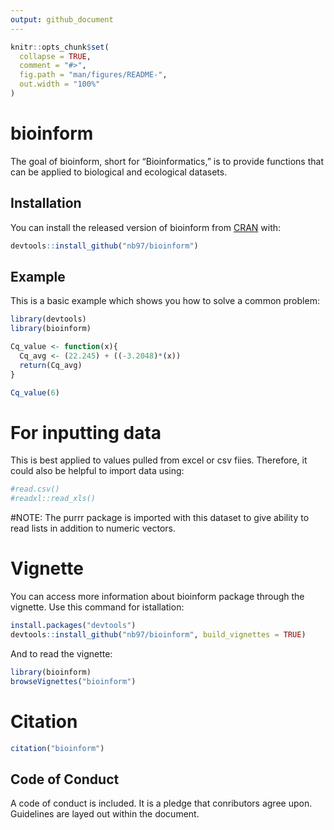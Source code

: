 ```yaml
---
output: github_document
---
```


<!-- README.md is generated from README.Rmd. Please edit that file -->

```r
knitr::opts_chunk$set(
  collapse = TRUE,
  comment = "#>",
  fig.path = "man/figures/README-",
  out.width = "100%"
)
```

# bioinform

<!-- badges: start -->
<!-- badges: end -->

The goal of bioinform, short for "Bioinformatics," is to provide functions that can be applied to biological and ecological datasets. 

## Installation

You can install the released version of bioinform from [CRAN](https://CRAN.R-project.org) with:

``` r
devtools::install_github("nb97/bioinform")
```

## Example

This is a basic example which shows you how to solve a common problem:

```r
library(devtools)
library(bioinform)

Cq_value <- function(x){
  Cq_avg <- (22.245) + ((-3.2048)*(x))
  return(Cq_avg)
}

Cq_value(6)
```

# For inputting data
This is best applied to values pulled from excel or csv fiies. Therefore, it could also be helpful to import data using:
```r
#read.csv()
#readxl::read_xls()
```
#NOTE: The purrr package is imported with this dataset to give ability to read lists in addition to numeric vectors. 

# Vignette 
You can access more information about bioinform package through the vignette. Use this command for istallation:
```r
install.packages("devtools")
devtools::install_github("nb97/bioinform", build_vignettes = TRUE)
```

And to read the vignette:
```r
library(bioinform)
browseVignettes("bioinform")
```


# Citation 
```r
citation("bioinform")
```
## Code of Conduct
A code of conduct is included. It is a pledge that conributors agree upon. Guidelines are layed out within the document. 
